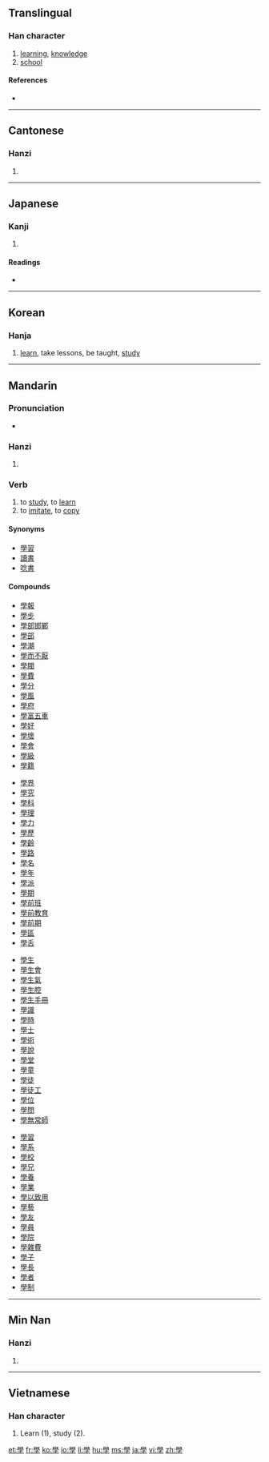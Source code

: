 {{also|学}}
==Translingual==
{{Han stroke|[[Image:學-order.gif]]<br>Traditional stroke order<br>[[Image:學-morder.gif]]<br>Modern stroke order}}

===Han character===
{{Han char|rn=39|rad=子|as=13|sn=16|four=7740<sub>7</sub>|canj=竹月弓木 (HBND)}}

# [[learning]], [[knowledge]]
# [[school]]

====References====
* {{Han ref|kx=0280.280|dkj=07033|dj=0549.270|hdz=21019.110|uh=5B78|ud=23416|bh=BEC7|bd=48839}}

----

==Cantonese==

===Hanzi===
{{yue-hanzi|sim=学|jyut=hok6|y=hok6}}

# {{defn|Cantonese|sort=子13}}

----

==Japanese==

===Kanji===
{{ja-kanji|grade=|rs=子13}}

# {{defn|Japanese}}

====Readings====
* {{ja-readings|on=[[がく]] (gaku)|kun=[[まなぶ]] (manabu)}}

----

==Korean==

===Hanja===
{{ko-hanja|hangeul=학|rv=hak|mr=hak|y=hak|eumhun=배우다|ehrv=bae-uda|ehmr=paeuda|ehy=pay.uta}}

# [[learn]], take lessons, be taught, [[study]]

----

==Mandarin==

===Pronunciation===
* {{audio|zh-xué.ogg|audio}}

===Hanzi===
{{cmn-hanzi|sim=学|pin=[[xué]] ([[xue2]])|wg=hsüeh<sup>2</sup>}}

# {{defn|Mandarin|sort=子05}}

===Verb===
{{cmn-verb|t|pin=xué|pint=xue2|rs=子05}}

# to [[study]], to [[learn]]
# to [[imitate]], to [[copy]]

====Synonyms====
* [[學習]]
* [[讀書]]
* [[唸書]]

====Compounds====
{{top4}}
* [[學報]]
* [[學步]]
* [[學部邯鄲]]
* [[學部]]
* [[學潮]]
* [[學而不厭]]
* [[學閥]]
* [[學費]]
* [[學分]]
* [[學風]]
* [[學府]]
* [[學富五車]]
* [[學好]]
* [[學壞]]
* [[學會]]
* [[學級]]
* [[學籍]]
{{mid4}}
* [[學界]]
* [[學究]]
* [[學科]]
* [[學理]]
* [[學力]]
* [[學歷]]
* [[學齡]]
* [[學路]]
* [[學名]]
* [[學年]]
* [[學派]]
* [[學期]]
* [[學前班]]
* [[學前教育]]
* [[學前期]]
* [[學區]]
* [[學舌]]
{{mid4}}
* [[學生]]
* [[學生會]]
* [[學生氣]]
* [[學生腔]]
* [[學生手冊]]
* [[學識]]
* [[學時]]
* [[學士]]
* [[學術]]
* [[學說]]
* [[學堂]]
* [[學童]]
* [[學徒]]
* [[學徒工]]
* [[學位]]
* [[學問]]
* [[學無常師]]
{{mid4}}
* [[學習]]
* [[學系]]
* [[學校]]
* [[學兄]]
* [[學養]]
* [[學業]]
* [[學以致用]]
* [[學藝]]
* [[學友]]
* [[學員]]
* [[學院]]
* [[學雜費]]
* [[學子]]
* [[學長]]
* [[學者]]
* [[學制]]
{{bottom}}

----

==Min Nan==

===Hanzi===
{{nan-hanzi|poj=o̍h,ha̍k}}

# {{defn|Min Nan}}

----

==Vietnamese==

===Han character===
{{vi-hantu|[[học]], [[hục]]|rs=子13}}

# Learn (1), study (2).

[[et:學]]
[[fr:學]]
[[ko:學]]
[[io:學]]
[[li:學]]
[[hu:學]]
[[ms:學]]
[[ja:學]]
[[vi:學]]
[[zh:學]]